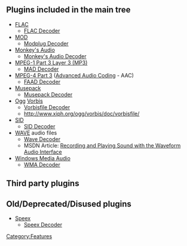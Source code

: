 == Plugins included in the main tree ==
* [[Wikipedia:FLAC | FLAC]]
** [[Component:FLAC | FLAC Decoder]]
* [[Wikipedia:MOD_(file_format) | MOD]]
** [[Component:modplug | Modplug Decoder]]
* [[Wikipedia:Monkey's_Audio| Monkey's Audio]]
** [[Component:mac | Monkey's Audio Decoder]]
* [[Wikipedia:MP3 |MPEG-1 Part 3 Layer 3 (MP3)]]
** [[Component:mad | MAD Decoder]]
* [[Wikipedia:MPEG-4 Part 3 | MPEG-4 Part 3]] ([[Wikipedia:Advanced Audio Coding |Advanced Audio Coding]] - AAC)
** [[Component:faad | FAAD Decoder]]
* [[Wikipedia:Musepack | Musepack]]
** [[Component:musepack | Musepack Decoder]]
* [[Wikipedia:Ogg | Ogg]] [[Wikipedia:Vorbis | Vorbis]]
** [[Component:vorbis | Vorbisfile Decoder]]
** http://www.xiph.org/ogg/vorbis/doc/vorbisfile/
* [[Wikipedia:SID_(file_format) | SID]]
** [[Component:sid | SID Decoder]]
* [[Wikipedia:WAVE | WAVE]] audio files
** [[Component:wave | Wave Decoder]]
** MSDN Article: [http://msdn.microsoft.com/library/default.asp?url=/library/en-us/dnnetcomp/html/WaveInOut.asp Recording and Playing Sound with the Waveform Audio Interface]
* [[Wikipedia:Windows_Media_Audio | Windows Media Audio]]
** [[Component:wma | WMA Decoder]]

== Third party plugins ==

== Old/Deprecated/Disused plugins ==
* [[Wikipedia:Speex | Speex]]
** [[Component:speex | Speex Decoder]]

[[Category:Features]]